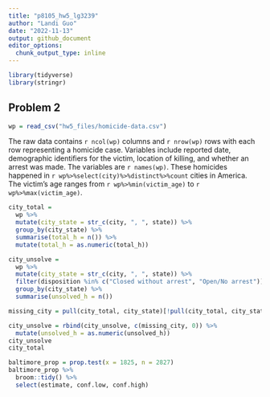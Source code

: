 ```yaml
---
title: "p8105_hw5_lg3239"
author: "Landi Guo"
date: "2022-11-13"
output: github_document
editor_options: 
  chunk_output_type: inline
---
```


```r
library(tidyverse)
library(stringr)
```

## Problem 2
```r
wp = read_csv("hw5_files/homicide-data.csv")
```
The raw data contains `r ncol(wp)` columns and `r nrow(wp)` rows with each row representing a homicide case. Variables include reported date, demographic identifiers for the victim, location of killing, and whether an arrest was made. The variables are `r names(wp)`. These homicides happened in `r wp%>%select(city)%>%distinct%>%count` cities in America. The victim's age ranges from `r wp%>%min(victim_age)` to `r wp%>%max(victim_age)`.

```r
city_total = 
  wp %>%
  mutate(city_state = str_c(city, ", ", state)) %>%
  group_by(city_state) %>%
  summarise(total_h = n()) %>%
  mutate(total_h = as.numeric(total_h))

city_unsolve = 
  wp %>%
  mutate(city_state = str_c(city, ", ", state)) %>%
  filter(disposition %in% c("Closed without arrest", "Open/No arrest")) %>%
  group_by(city_state) %>%
  summarise(unsolved_h = n()) 

missing_city = pull(city_total, city_state)[!pull(city_total, city_state) %in% pull(city_unsolve, city_state)]

city_unsolve = rbind(city_unsolve, c(missing_city, 0)) %>%
  mutate(unsolved_h = as.numeric(unsolved_h))
city_unsolve
city_total
```
```r
baltimore_prop = prop.test(x = 1825, n = 2827)
baltimore_prop %>%
  broom::tidy() %>%
  select(estimate, conf.low, conf.high)
```

